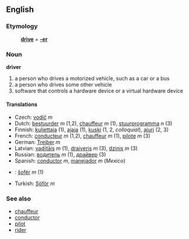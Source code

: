 ==English==
===Etymology===
:'''[[drive]]''' + '''[[-er]]'''

===Noun===
'''driver'''

# a person who drives a motorized vehicle, such as a car or a bus
# a person who drives some other vehicle
# software that controls a hardware device or a virtual hardware device

====Translations====
*Czech: [[vodič]] ''m''
*Dutch: [[bestuurder]] ''m'' (1,2), [[chauffeur]] ''m'' (1), [[stuurprogramma]] ''n'' (3)
*Finnish: [[kuljettaja]] (1), [[ajaja]] (1), [[kuski]] (1, 2, ''colloquial''), [[ajuri]] (2, 3)
*French: [[conducteur]] ''m'' (1,2), [[chauffeur]] ''m'' (1), [[pilote]] ''m'' (3)
*German: [[Treiber]] ''m''
*Latvian: [[vadītājs]] ''m'' (1), [[draiveris]] ''m'' (3), [[dzinis]] ''m'' (3)
*Russian: [[водитель]] ''m'' (1), [[драйвер]] (3)
*Spanish: [[conductor]] ''m'', [[manejador]] ''m'' (''Mexico'')
*{{sk}}: [[šofér#Slovak|šofér]] ''m'' (1)
*Turkish: [[Şöför]] ''m''

===See also===
*[[chauffeur]]
*[[conductor]]
*[[pilot]]
*[[rider]]